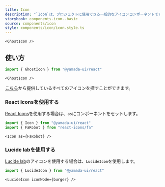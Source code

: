 ```yaml
---
title: Icon
description: "`Icon`は、プロジェクトに使用できる一般的なアイコンコンポーネントです。"
storybook: components-icon--basic
source: components/icon
style: components/icon/icon.style.ts
---
```


```tsx preview
<GhostIcon />
```

## 使い方

```ts
import { GhostIcon } from "@yamada-ui/react"
```

```tsx
<GhostIcon />
```

[こちら](/icons)から提供しているすべてのアイコンを探すことができます。

### React Iconsを使用する

[React Icons](https://react-icons.github.io/react-icons)を使用する場合は、`as`にコンポーネントをセットします。

```ts
import { Icon } from "@yamada-ui/react"
import { FaRobot } from "react-icons/fa"
```

```tsx
<Icon as={FaRobot} />
```

### Lucide labを使用する

[Lucide lab](https://github.com/lucide-icons/lucide-lab)のアイコンを使用する場合は、`LucideIcon`を使用します。

```ts
import { LucideIcon } from "@yamada-ui/react"
```

```tsx preview
<LucideIcon iconNode={burger} />
```
